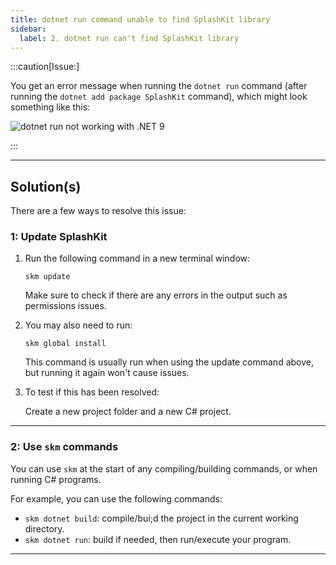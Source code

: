 ```yaml
---
title: dotnet run command unable to find SplashKit library
sidebar:
  label: 2. dotnet run can't find SplashKit library
---
```



:::caution[Issue:]

You get an error message when running the `dotnet run` command (after running the `dotnet add package SplashKit` command), which might look something like this:

![dotnet run not working with .NET 9](/images/troubleshoot/macos/dotnet-9-issue.png)

:::

---

## Solution(s)

There are a few ways to resolve this issue:

### 1: Update SplashKit

<Steps>

1. Run the following command in a new terminal window:

    ```shell
    skm update
    ```

    Make sure to check if there are any errors in the output such as permissions issues.

2. You may also need to run:

    ```shell
    skm global install
    ```

    This command is usually run when using the update command above, but running it again won't cause issues.

3. To test if this has been resolved:

    Create a new project folder and a new C# project.

</Steps>

---

### 2: Use `skm` commands

You can use `skm` at the start of any compiling/building commands, or when running C# programs.

For example, you can use the following commands:

- `skm dotnet build`: compile/bui;d the project in the current working directory.
- `skm dotnet run`: build if needed, then run/execute your program.

---
